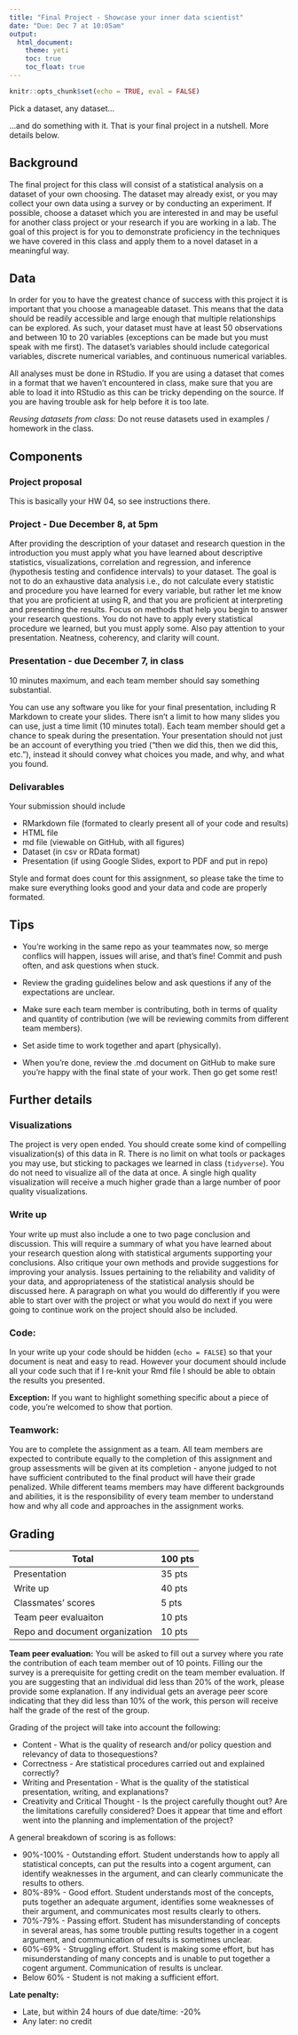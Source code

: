 ```yaml
---
title: "Final Project - Showcase your inner data scientist"
date: "Due: Dec 7 at 10:05am"
output: 
  html_document: 
    theme: yeti
    toc: true
    toc_float: true
---
```


```r
knitr::opts_chunk$set(echo = TRUE, eval = FALSE)
```

Pick a dataset, any dataset...

...and do something with it. That is your final project in a nutshell. More details below.

## Background

The final project for this class will consist of a statistical analysis on a dataset of your 
own choosing. The dataset may already exist, or you may collect your own data using a survey 
or by conducting an experiment. If possible, choose a dataset which you are interested in and 
may be useful for another class project or your research if you are working in a lab. The goal 
of this project is for you to demonstrate proficiency in the techniques we have covered in this 
class and apply them to a novel dataset in a meaningful way.

## Data

In order for you to have the greatest chance of success with this project it is important that 
you choose a manageable dataset. This means that the data should be readily accessible and large 
enough that multiple relationships can be explored. As such, your dataset must have at least 50 
observations and between 10 to 20 variables (exceptions can be made but you must speak with me 
first). The dataset’s variables should include categorical variables, discrete numerical 
variables, and continuous numerical variables.

All analyses must be done in RStudio. If you are using a dataset that comes in a format that 
we haven't encountered in class, make sure that you are able to load it into RStudio as this 
can be tricky depending on the source. If you are having trouble ask for help before it is too late.

*Reusing datasets from class:* Do not reuse datasets used in examples / homework in the
class.

## Components

### Project proposal

This is basically your HW 04, so see instructions there.

### Project - Due December 8, at 5pm

After providing the description of your dataset and research question in the 
introduction you must apply what you have learned about descriptive statistics, 
visualizations, correlation and regression, and inference (hypothesis testing 
and confidence intervals) to your dataset. The goal is not to do an exhaustive 
data analysis i.e., do not calculate every statistic and procedure you have 
learned for every variable, but rather let me know that you are proficient at 
using R, and that you are proficient at interpreting and presenting the results. 
Focus on methods that help you begin to answer your research questions. You do 
not have to apply every statistical procedure we learned, but you must apply some.
Also pay attention to your presentation. Neatness, coherency, and clarity will count.

### Presentation - due December 7, in class

10 minutes maximum, and each team member should say something substantial.

You can use any software you like for your final presentation, including R Markdown
to create your slides. There isn't a limit to how many slides you can use, just a 
time limit (10 minutes total). Each team member should get a chance to speak during 
the presentation. Your presentation should not just be an account of everything you 
tried ("then we did this, then we did this, etc."), instead it should convey what 
choices you made, and why, and what you found.

### Delivarables

Your submission should include

* RMarkdown file (formated to clearly present all of your code and results) 
* HTML file
* md file (viewable on GitHub, with all figures)
* Dataset (in csv or RData format)
* Presentation (if using Google Slides, export to PDF and put in repo)

Style and format does count for this assignment, so please take the time to make 
sure everything looks good and your data and code are properly formated.

## Tips

- You're working in the same repo as your teammates now, so merge conflics will happen, issues will arise, and that’s fine! Commit and push often, and ask questions when stuck.

- Review the grading guidelines below and ask questions if any of the expectations are unclear.

- Make sure each team member is contributing, both in terms of quality and quantity of contribution (we will be reviewing commits from different team members).

- Set aside time to work together and apart (physically).

- When you're done, review the .md document on GitHub to make sure you're happy with the final state of your work. Then go get some rest!

## Further details

### Visualizations

The project is very open ended. You should create some kind of compelling 
visualization(s) of this data in R. There is no limit on what tools or 
packages you may use, but sticking to packages we learned in class (`tidyverse`).
You do not need to visualize all of the data at once. A single high quality 
visualization will receive a much higher grade than a large number of poor quality 
visualizations.

### Write up

Your write up must also include a one to two page conclusion and discussion. 
This will require a summary of what you have learned about your research 
question along with statistical arguments supporting your conclusions. Also 
critique your own methods and provide suggestions for improving your analysis. 
Issues pertaining to the reliability and validity of your data, and 
appropriateness of the statistical analysis should be discussed here. A 
paragraph on what you would do differently if you were able to start over 
with the project or what you would do next if you were going to continue 
work on the project should also be included.

### Code:

In your write up your code should be hidden (`echo = FALSE`) so that your 
document is neat and easy to read. However your document should include 
all your code such that if I re-knit your Rmd file I should be 
able to obtain the results you presented.

**Exception:** If you want to highlight something specific about a piece 
of code, you're welcomed to show that portion. 

### Teamwork:

You are to complete the assignment as a team. All team members are expected 
to contribute equally to the completion of this assignment and group 
assessments will be given at its completion - anyone judged to not have sufficient 
contributed to the final product will have their grade penalized. While different 
teams members may have different backgrounds and abilities, it is the responsibility 
of every team member to understand how and why all code and approaches in 
the assignment works.


## Grading

Total                          | 100 pts
-------------------------------|--------
Presentation                   | 35 pts
Write up                       | 40 pts
Classmates' scores             | 5 pts
Team peer evaluaiton           | 10 pts
Repo and document organization | 10 pts

**Team peer evaluation:** You will be asked to fill out a survey where you 
rate the contribution of each team member out of 10 points. Filling our 
the survey is a prerequisite for getting credit on the team member evaluation.
If you are suggesting that an individual did less than 20% of the work, please
provide some explanation. If any individual gets an average peer score 
indicating that they did less than 10% of the work, this person will receive 
half the grade of the rest of the group.

Grading of the project will take into account the following:

- Content - What is the quality of research and/or policy question and relevancy 
of data to thosequestions?
- Correctness - Are statistical procedures carried out and explained correctly?
- Writing and Presentation - What is the quality of the statistical presentation, 
writing, and explanations?
- Creativity and Critical Thought - Is the project carefully thought out? Are the 
limitations carefully considered? Does it appear that time and effort went into 
the planning and implementation of the project?

A general breakdown of scoring is as follows:

- 90%-100% - Outstanding effort. Student understands how to apply all statistical 
concepts, can put the results into a cogent argument, can identify weaknesses in 
the argument, and can clearly communicate the results to others.
- 80%-89% - Good effort. Student understands most of the concepts, puts together 
an adequate argument, identifies some weaknesses of their argument, and communicates 
most results clearly to others.
- 70%-79% - Passing effort. Student has misunderstanding of concepts in several 
areas, has some trouble putting results together in a cogent argument, and communication 
of results is sometimes unclear.
- 60%-69% - Struggling effort. Student is making some effort, but has misunderstanding 
of many concepts and is unable to put together a cogent argument. Communication 
of results is unclear.
- Below 60% - Student is not making a sufficient effort.

**Late penalty:**

- Late, but within 24 hours of due date/time: -20%
- Any later: no credit 